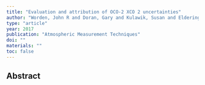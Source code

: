 ```yaml
---
title: "Evaluation and attribution of OCO-2 XCO 2 uncertainties"
author: "Worden, John R and Doran, Gary and Kulawik, Susan and Eldering, Annmarie and Crisp, David and Frankenberg, Christian and O'Dell, Chris and Bowman, Kevin"
type: "article"
year: 2017
publication: "Atmospheric Measurement Techniques"
doi: ""
materials: ""
toc: false
---
```


## Abstract

